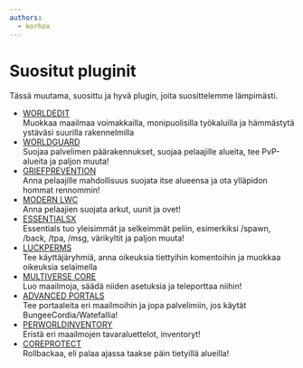 ```yaml
---
authors:
  - korhox
---
```


# Suositut pluginit

Tässä muutama, suosittu ja hyvä plugin, joita suosittelemme lämpimästi.

* [WORLDEDIT](https://dev.bukkit.org/projects/worldedit)<br />
  Muokkaa maailmaa
  voimakkailla, monipuolisilla työkaluilla ja hämmästytä ystäväsi suurilla
  rakennelmilla
* [WORLDGUARD](https://dev.bukkit.org/projects/worldguard)<br />
  Suojaa
  palvelimen päärakennukset, suojaa pelaajille alueita, tee PvP-alueita ja paljon
  muuta!
* [GRIEFPREVENTION](https://www.spigotmc.org/resources/griefprevention.1884/)<br />
  Anna pelaajille mahdollisuus suojata itse alueensa ja ota ylläpidon hommat
  rennommin!
* [MODERN LWC](https://www.spigotmc.org/resources/modern-lwc-continuation-of-lwc.2162/)<br />
Anna pelaajien suojata arkut, uunit ja ovet!
* [ESSENTIALSX](https://www.spigotmc.org/resources/essentialsx.9089/)<br />
  Essentials tuo yleisimmät ja selkeimmät peliin, esimerkiksi /spawn, /back, /tpa, /msg,
  värikyltit ja paljon muuta!
* [LUCKPERMS](https://www.spigotmc.org/resources/luckperms-an-advanced-permissions-plugin.28140/)<br />
  Tee käyttäjäryhmiä, anna oikeuksia tiettyihin komentoihin ja muokkaa oikeuksia
  selaimella
* [MULTIVERSE CORE](https://www.spigotmc.org/resources/multiverse-core.390/)<br />
  Luo maailmoja, säädä niiden asetuksia ja teleporttaa niihin!
* [ADVANCED PORTALS](https://www.spigotmc.org/resources/advanced-portals.14356/)<br />
  Tee portaaleita eri maailmoihin ja jopa palvelimiin, jos käytät
  BungeeCordia/Watefallia!
* [PERWORLDINVENTORY](https://www.spigotmc.org/resources/per-world-inventory.4482/)<br />
  Eristä eri maailmojen tavaraluettelot, inventoryt!
* [COREPROTECT](https://www.spigotmc.org/resources/coreprotect.8631/)<br />
  Rollbackaa, eli palaa ajassa taakse päin tietyillä alueilla!

